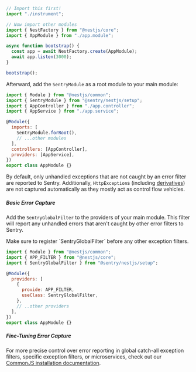 ```javascript {filename: main.ts}
// Import this first!
import "./instrument";

// Now import other modules
import { NestFactory } from "@nestjs/core";
import { AppModule } from "./app.module";

async function bootstrap() {
  const app = await NestFactory.create(AppModule);
  await app.listen(3000);
}

bootstrap();
```

Afterward, add the `SentryModule` as a root module to your main module:

```javascript {filename: app.module.ts} {2, 8}
import { Module } from "@nestjs/common";
import { SentryModule } from "@sentry/nestjs/setup";
import { AppController } from "./app.controller";
import { AppService } from "./app.service";

@Module({
  imports: [
    SentryModule.forRoot(),
    // ...other modules
  ],
  controllers: [AppController],
  providers: [AppService],
})
export class AppModule {}
```

By default, only unhandled exceptions that are not caught by an error filter are reported to Sentry. Additionally, `HttpException`s (including [derivatives](https://docs.nestjs.com/exception-filters#built-in-http-exceptions)) are not captured automatically as they mostly act as control flow vehicles.

##### Basic Error Capture

Add the `SentryGlobalFilter` to the providers of your main module. This filter will report any unhandled errors that aren't caught by other error filters to Sentry.

<Alert level="warning" title="Important">
  Make sure to register `SentryGlobalFilter` before any other exception filters.
</Alert>

```javascript {3, 9}
import { Module } from "@nestjs/common";
import { APP_FILTER } from "@nestjs/core";
import { SentryGlobalFilter } from "@sentry/nestjs/setup";

@Module({
  providers: [
    {
      provide: APP_FILTER,
      useClass: SentryGlobalFilter,
    },
    // ..other providers
  ],
})
export class AppModule {}
```

##### Fine-Tuning Error Capture

For more precise control over error reporting in global catch-all exception filters, specific exception filters, or microservices, check out our [CommonJS installation documentation](/platforms/javascript/guides/nestjs/install/commonjs/).
